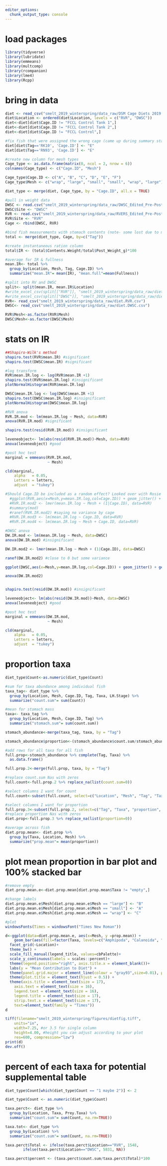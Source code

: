 ```yaml
---
editor_options: 
  chunk_output_type: console
---
```


# load packages
```r
library(tidyverse)
library(lubridate)
library(emmeans)
library(multcomp)
library(rcompanion)
library(lme4)
library(Rcpp)
```

# bring in data
```r
diet <- read_csv("smelt_2019_winterspring/data_raw/DSM Cage Diets 2019 update_taxa.csv")
diet$Location <- ordered(diet$Location, levels = c("RVR", "DWSC"))
diet<-diet[diet$Cage.ID != "FCCL Control Tank 1",]
diet<-diet[diet$Cage.ID != "FCCL Control Tank 2",]
diet<-diet[diet$Cage.ID != "FCCL Control",]

#fix fish that were assigned the wrong cage (came up during summary stats, check against dissected fish data, likely E and F were misread)
diet[diet$Tag=='RK10', 'Cage.ID'] <- "E"
diet[diet$Tag=='RN93', 'Cage.ID'] <- "E"

#create new column for mesh types
Cage_type <- as.data.frame(matrix(0, ncol = 2, nrow = 6))
colnames(Cage_type) <- c("Cage.ID", "Mesh")

Cage_type$Cage.ID <- c("A", "B", "C", "D", "E", "F")
Cage_type$Mesh <- c("wrap", "large", "small", "small", "wrap", "large")

diet_type <- merge(diet, Cage_type, by = "Cage.ID", all.x = TRUE)

#pull in weight data
DWSC <- read.csv("smelt_2019_winterspring/data_raw/DWSC_Edited_Pre-Post_Data.csv")
DWSC$Site <- "DWSC"
RVR <- read.csv("smelt_2019_winterspring/data_raw/RVERS_Edited_Pre-Post_Data.csv")
RVR$Site <- "RVR"
Cage <- rbind(DWSC, RVR)

#bind fish measurements with stomach contents (note- some lost due to missing letters in ID's-update for final)
total <- merge(diet_type, Cage, by=c("Tag"))

#create instantaneous ration column
total$IR <- (total$Contents.Weight/total$Post_Weight_g)*100

#average for IR & fullness
mean.IR<- total %>% 
  group_by(Location, Mesh, Tag, Cage.ID) %>% 
  summarize("mean.IR"= mean(IR), "mean.full"=mean(Fullness))

#split into RV and DWSC
split<- split(mean.IR, mean.IR$Location)
#write_excel_csv(split[["RVR"]], "smelt_2019_winterspring/data_raw/diet.RVR.csv")
#write_excel_csv(split[["DWSC"]], "smelt_2019_winterspring/data_raw/diet.DWSC.csv")
RVR<- read_csv("smelt_2019_winterspring/data_raw/diet.RVR.csv")
DWSC<- read_csv("smelt_2019_winterspring/data_raw/diet.DWSC.csv")

RVR$Mesh<-as.factor(RVR$Mesh)
DWSC$Mesh<-as.factor(DWSC$Mesh)
```

# stats on IR
```r
##Shapiro-Wilk's method
shapiro.test(RVR$mean.IR) #significant
shapiro.test(DWSC$mean.IR) #significant

#log transform
RVR$mean.IR.log <- log(RVR$mean.IR +1)
shapiro.test(RVR$mean.IR.log) #insignificant
plotNormalHistogram(RVR$mean.IR.log)

DWSC$mean.IR.log <- log(DWSC$mean.IR +1)
shapiro.test(DWSC$mean.IR.log) #insignificant
plotNormalHistogram(DWSC$mean.IR.log)

#RVR anova 
RVR.IR.mod <- lm(mean.IR.log ~ Mesh, data=RVR)
anova(RVR.IR.mod) #significant

shapiro.test(resid(RVR.IR.mod)) #insignificant

leveneobject<- lm(abs(resid(RVR.IR.mod))~Mesh, data=RVR)
anova(leveneobject) #good

#post hoc test
marginal = emmeans(RVR.IR.mod, 
                   ~ Mesh)

cld(marginal,
    alpha   = 0.05, 
    Letters = letters,     
    adjust  = "tukey")

#Should Cage.ID be included as a random effect? Looked over with Rosie and lmer model gives singularity issue, seperate models with Cage.ID don't show significance - okay to leave out
  #ggplot(RVR,aes(x=Mesh,y=mean.IR.log,col=Cage.ID)) + geom_jitter() + geom_boxplot(alpha=0.2)
  #RVR.IR.mod2 <- lmer(mean.IR.log ~ Mesh + (1|Cage.ID), data=RVR)
  #summary(mod)
  #ranef(RVR.IR.mod2) #saying no variance by cage
  #RVR.IR.mod3 <- lm(mean.IR.log ~ Cage.ID, data=RVR)
  #RVR.IR.mod4 <- lm(mean.IR.log ~ Mesh + Cage.ID, data=RVR)

#DWSC anova 
DW.IR.mod <- lm(mean.IR.log ~ Mesh, data=DWSC)
anova(DW.IR.mod) #insignificant

DW.IR.mod2 <- lmer(mean.IR.log ~ Mesh + (1|Cage.ID), data=DWSC)

ranef(DW.IR.mod2) #close to 0 but some variance

ggplot(DWSC,aes(x=Mesh,y=mean.IR.log,col=Cage.ID)) + geom_jitter() + geom_boxplot(alpha=0.2)

anova(DW.IR.mod2) 


shapiro.test(resid(DW.IR.mod)) #insignificant

leveneobject<- lm(abs(resid(DW.IR.mod))~Mesh, data=DWSC)
anova(leveneobject) #good

#post hoc test
marginal = emmeans(DW.IR.mod, 
                   ~ Mesh)

cld(marginal,
    alpha   = 0.05, 
    Letters = letters,     
    adjust  = "tukey")
```

# proportion taxa
```r
diet_type$Count<-as.numeric(diet_type$Count)

#sum for taxa abundance among individual fish
taxa_tag<- diet_type %>% 
  group_by(Location, Mesh, Cage.ID, Tag, Taxa, LH.Stage) %>% 
  summarize("count.sum"= sum(Count))

#mean for stomach mass
taxa<- taxa_tag %>% 
  group_by(Location, Mesh, Cage.ID, Tag) %>% 
  summarize("stomach.sum"= sum(count.sum))

stomach_abundance<-merge(taxa_tag, taxa, by = "Tag")

stomach_abundance$proportion<-(stomach_abundance$count.sum/stomach_abundance$stomach.sum)*100

#add rows for all taxa for all fish
full.prop<-stomach_abundance %>% complete(Tag, Taxa) %>%
  as.data.frame()

full.prop.2<-merge(full.prop, taxa, by = "Tag")

#replace count.sum Nas with zeros
full.count<-full.prop.2 %>% replace_na(list(count.sum=0))

#select columns I want for count
full.count<-subset(full.count, select=c("Location", "Mesh", "Tag", "Taxa", "LH.Stage", "count.sum"))

#select columns I want for proportion
full.prop.3<-subset(full.prop.2, select=c("Tag", "Taxa", "proportion", "Location", "Mesh"))
#replace proportion Nas with zeros
diet.prop<-full.prop.3 %>% replace_na(list(proportion=0))

#average across fish
diet.prop.mean<- diet.prop %>% 
  group_by(Taxa, Location, Mesh) %>% 
  summarize("prop.mean"= mean(proportion))
```

# plot mean proportion in bar plot and 100% stacked bar
```r
#remove empty
diet.prop.mean.e<-diet.prop.mean[diet.prop.mean$Taxa != "empty",]

#change labels
diet.prop.mean.e$Mesh[diet.prop.mean.e$Mesh == "large"] <- "B"
diet.prop.mean.e$Mesh[diet.prop.mean.e$Mesh == "small"] <- "A"
diet.prop.mean.e$Mesh[diet.prop.mean.e$Mesh == "wrap"] <- "C"

#plot
windowsFonts(Times = windowsFont("Times New Roman"))

d<-ggplot(data=diet.prop.mean.e, aes(x=Mesh, y =prop.mean)) +
    geom_bar(aes(fill=factor(Taxa, levels=c("Amphipoda", "Calanoida", "Cladocera", "Cyclopoida", "Diptera", "Harpacticoda", "Ostracoda", "Other"))), position="fill", stat="identity") +
  facet_grid(~Location)+
  theme_bw() + 
  scale_fill_manual(legend_title, values=cbPalette)+
  scale_y_continuous(labels = scales::percent)+
  theme(legend.position="right", axis.title.x = element_blank())+
  labs(y = "Mean Contribution to Diet") +  
  theme(panel.grid.major = element_line(colour = "gray93",size=0.01), panel.grid.minor = element_blank()) +
  theme(plot.title = element_text(hjust = 0.5)) + 
  theme(axis.title = element_text(size = 17), 
    axis.text = element_text(size = 16), 
    legend.text = element_text(size = 16), 
    legend.title = element_text(size = 17),
    strip.text.x = element_text(size = 17),
    text=element_text(family = "Times"))
d

tiff(filename="smelt_2019_winterspring/figures/dietfig.tiff", 
    units="in", 
    width=7.25, #or 3.5 for single column
    height=4.00, #height you can adjust according to your plot
    res=600, compression="lzw")
print(d)
dev.off()
```

# percent of each taxa for potential supplemental table
```r
diet_type$Count[which(diet_type$Count == "1 maybe 2")] <- 2

diet_type$Count <- as.numeric(diet_type$Count)

taxa.perct<- diet_type %>% 
  group_by(Location, Taxa, Prey.Taxa) %>% 
  summarize("count.sum"= sum(Count, na.rm=TRUE))

taxa.tot<- diet_type %>% 
  group_by(Location) %>% 
  summarize("count.sum"= sum(Count, na.rm=TRUE))

taxa.perct$Total <- ifelse(taxa.perct$Location=="RVR", 1548,
        ifelse(taxa.perct$Location=="DWSC", 5831, NA))

taxa.perct$percent <- (taxa.perct$count.sum/taxa.perct$Total)*100
```
